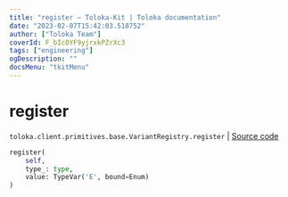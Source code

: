 ```yaml
---
title: "register — Toloka-Kit | Toloka documentation"
date: "2023-02-07T15:42:03.518752"
author: ["Toloka Team"]
coverId: F_bIcOYF9yjrxkPZrXc3
tags: ["engineering"]
ogDescription: ""
docsMenu: "tkitMenu"
---
```


# register
`toloka.client.primitives.base.VariantRegistry.register` | [Source code](https://github.com/Toloka/toloka-kit/blob/v1.1.3/src/client/primitives/base.py#L45)

```python
register(
    self,
    type_: type,
    value: TypeVar('E', bound=Enum)
)
```
